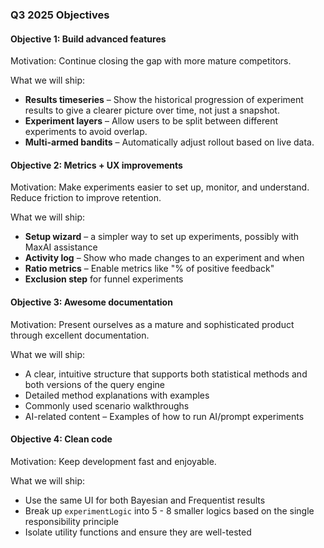 ### Q3 2025 Objectives

#### Objective 1: Build advanced features  
Motivation: Continue closing the gap with more mature competitors.

What we will ship:
* **Results timeseries** – Show the historical progression of experiment results to give a clearer picture over time, not just a snapshot. <TeamMember name="Juraj Majerik" photo />
* **Experiment layers** – Allow users to be split between different experiments to avoid overlap. <TeamMember name="Rodrigo Iloro" photo />
* **Multi-armed bandits** – Automatically adjust rollout based on live data. <TeamMember name="Anders Asheim Hennum" photo />

#### Objective 2: Metrics + UX improvements  
Motivation: Make experiments easier to set up, monitor, and understand. Reduce friction to improve retention.

What we will ship:
* **Setup wizard** – a simpler way to set up experiments, possibly with MaxAI assistance <TeamMember name="Rodrigo Iloro" photo />
* **Activity log** – Show who made changes to an experiment and when <TeamMember name="Rodrigo Iloro" photo />
* **Ratio metrics** – Enable metrics like "% of positive feedback" <TeamMember name="Anders Asheim Hennum" photo />
* **Exclusion step** for funnel experiments <TeamMember name="Juraj Majerik" photo />

#### Objective 3: Awesome documentation <TeamMember name="Juraj Majerik" photo />
Motivation: Present ourselves as a mature and sophisticated product through excellent documentation.

What we will ship:
* A clear, intuitive structure that supports both statistical methods and both versions of the query engine  
* Detailed method explanations with examples  
* Commonly used scenario walkthroughs  
* AI-related content – Examples of how to run AI/prompt experiments

#### Objective 4: Clean code  
Motivation: Keep development fast and enjoyable.

What we will ship:
* Use the same UI for both Bayesian and Frequentist results  
* Break up `experimentLogic` into 5 - 8 smaller logics based on the single responsibility principle  
* Isolate utility functions and ensure they are well-tested